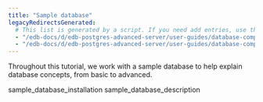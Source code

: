 ```yaml
---
title: "Sample database"
legacyRedirectsGenerated:
  # This list is generated by a script. If you need add entries, use the `legacyRedirects` key.
  - "/edb-docs/d/edb-postgres-advanced-server/user-guides/database-compatibility-for-oracle-developers-guide/9.6/Database_Compatibility_for_Oracle_Developers_Guide_v9.6.1.010.html"
  - "/edb-docs/d/edb-postgres-advanced-server/user-guides/database-compatibility-for-oracle-developers-guide/9.5/Database_Compatibility_for_Oracle_Developers_Guide.1.010.html"
---
```


<div id="sample_database" class="registered_link"></div>

Throughout this tutorial, we work with a sample database to help explain database concepts, from basic to advanced.

<div class="toctree" maxdepth="3">

sample_database_installation sample_database_description

</div>
